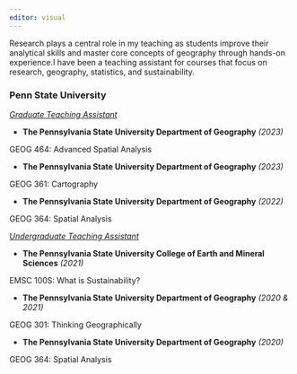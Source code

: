 ```yaml
---
editor: visual
---
```


Research plays a central role in my teaching as students improve their analytical skills and master core concepts of geography through hands-on experience.I have been a teaching assistant for courses that focus on research, geography, statistics, and sustainability.

### **Penn State University**

[*Graduate Teaching Assistant*]{.underline}

-   **The Pennsylvania State University Department of Geography** *(2023)*

GEOG 464: Advanced Spatial Analysis

-   **The Pennsylvania State University Department of Geography** *(2023)*

GEOG 361: Cartography

-   **The Pennsylvania State University Department of Geography** *(2022)*

GEOG 364: Spatial Analysis

[*Undergraduate Teaching Assistant*]{.underline}

-   **The Pennsylvania State University College of Earth and Mineral Sciences** *(2021)*

EMSC 100S: What is Sustainability?

-   **The Pennsylvania State University Department of Geography** *(2020 & 2021)*

GEOG 301: Thinking Geographically

-   **The Pennsylvania State University Department of Geography** *(2020)*

GEOG 364: Spatial Analysis
